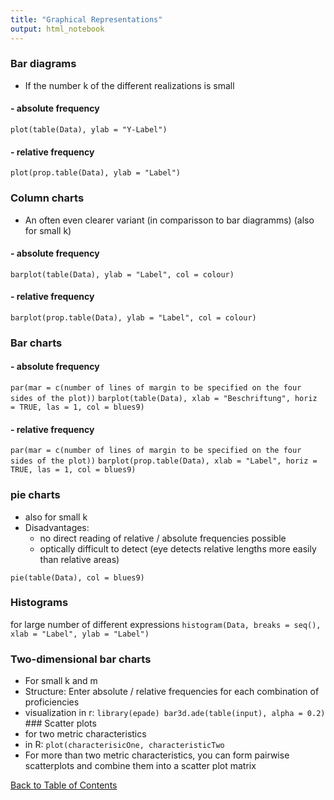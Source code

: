 ```yaml
---
title: "Graphical Representations"
output: html_notebook
---
```


### Bar diagrams
- If the number k of the different realizations is small

#### - absolute frequency
`plot(table(Data), ylab = "Y-Label")`

#### - relative frequency
`plot(prop.table(Data), ylab = "Label")`

### Column charts
- An often even clearer variant (in comparisson to bar diagramms) (also for small k)

#### - absolute frequency
`barplot(table(Data), ylab = "Label", col = colour)`

#### - relative frequency
`barplot(prop.table(Data), ylab = "Label", col = colour)`

### Bar charts
#### - absolute frequency
`par(mar = c(number of lines of margin to be specified on the four sides of the plot))`
`barplot(table(Data), xlab = "Beschriftung", horiz = TRUE, las = 1, col = blues9)`

#### - relative frequency
`par(mar = c(number of lines of margin to be specified on the four sides of the plot))`
`barplot(prop.table(Data), xlab = "Label", horiz = TRUE, las = 1, col = blues9)`

### pie charts
- also for small k <br>
- Disadvantages: <br>
    -  no direct reading of relative / absolute frequencies possible
    - optically difficult to detect (eye detects relative lengths more easily than relative areas)

`pie(table(Data), col = blues9)`

### Histograms
for large number of different expressions
`histogram(Data, breaks = seq(), xlab = "Label", ylab = "Label")`

### Two-dimensional bar charts
- For small k and m
- Structure: Enter absolute / relative frequencies for each combination of proficiencies
- visualization in r:
`
library(epade)
bar3d.ade(table(input), alpha = 0.2)
`
### Scatter plots
- for two metric characteristics
- in R: `plot(characterisicOne, characteristicTwo`
- For more than two metric characteristics, you can form pairwise scatterplots and combine them into a scatter plot matrix

[Back to Table of Contents](../)

